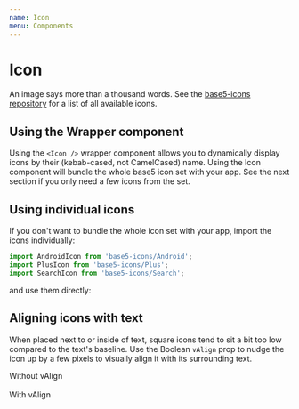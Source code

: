 ```yaml
---
name: Icon
menu: Components
---
```



# Icon

An image says more than a thousand words. See the [base5-icons repository](https://github.com/5app/base5-icons/tree/master/src/svg) for a list of all available icons.

## Using the Wrapper component

Using the `<Icon />` wrapper component allows you to dynamically display icons by their (kebab-cased, not CamelCased) name. Using the Icon component will bundle the whole base5 icon set with your app. See the next section if you only need a few icons from the set.

<Playground>
	<Icon name="android" />
	<Icon name="plus" />
	<Icon name="search" />
</Playground>

## Using individual icons

If you don't want to bundle the whole icon set with your app, import the icons individually:

```js
import AndroidIcon from 'base5-icons/Android';
import PlusIcon from 'base5-icons/Plus';
import SearchIcon from 'base5-icons/Search';
```

and use them directly:

<Playground>
	<AndroidIcon />
	<PlusIcon />
	<SearchIcon />
</Playground>

## Aligning icons with text

When placed next to or inside of text, square icons tend to sit a bit too low compared to the text's baseline. Use the Boolean `vAlign` prop to nudge the icon up by a few pixels to visually align it with its surrounding text.

<Playground>
	<PlusIcon /> Without vAlign<br /><br />
	<PlusIcon vAlign /> With vAlign
</Playground>